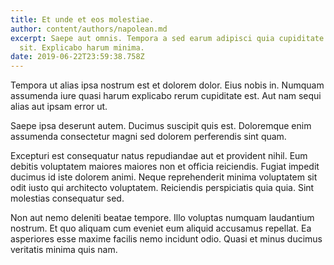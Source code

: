 ```yaml
---
title: Et unde et eos molestiae.
author: content/authors/napolean.md
excerpt: Saepe aut omnis. Tempora a sed earum adipisci quia cupiditate excepturi
  sit. Explicabo harum minima.
date: 2019-06-22T23:59:38.758Z
---
```

Tempora ut alias ipsa nostrum est et dolorem dolor. Eius nobis in. Numquam assumenda iure quasi harum explicabo rerum cupiditate est. Aut nam sequi alias aut ipsam error ut.
 Saepe ipsa deserunt autem. Ducimus suscipit quis est. Doloremque enim assumenda consectetur magni sed dolorem perferendis sint quam.
 Excepturi est consequatur natus repudiandae aut et provident nihil. Eum debitis voluptatem maiores maiores non et officia reiciendis. Fugiat impedit ducimus id iste dolorem animi. Neque reprehenderit minima voluptatem sit odit iusto qui architecto voluptatem. Reiciendis perspiciatis quia quia. Sint molestias consequatur sed.
 Non aut nemo deleniti beatae tempore. Illo voluptas numquam laudantium nostrum. Et quo aliquam cum eveniet eum aliquid accusamus repellat. Ea asperiores esse maxime facilis nemo incidunt odio. Quasi et minus ducimus veritatis minima quis nam.